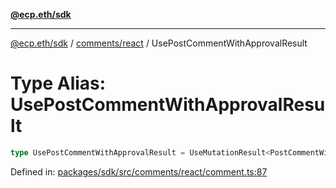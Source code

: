 [**@ecp.eth/sdk**](../../../index.mdx)

***

[@ecp.eth/sdk](/sdk-reference/index.mdx) / [comments/react](/sdk-reference/comments/react/index.mdx) / UsePostCommentWithApprovalResult

# Type Alias: UsePostCommentWithApprovalResult

```ts
type UsePostCommentWithApprovalResult = UseMutationResult<PostCommentWithApprovalResult, Error, UsePostCommentWithApprovalParams>;
```

Defined in: [packages/sdk/src/comments/react/comment.ts:87](https://github.com/ecp-eth/comments-monorepo/blob/main/packages/sdk/src/comments/react/comment.ts#L87)
